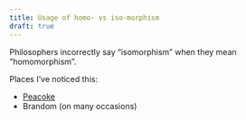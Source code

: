 ```yaml
---
title: Usage of homo- vs iso-morphism
draft: true
---
```


Philosophers incorrectly say "isomorphism" when they mean "homomorphism". 

Places I've noticed this:

- [Peacoke](/docs/phil/24. Perception of music.html)
- Brandom (on many occasions)

